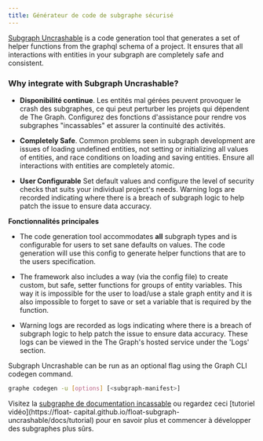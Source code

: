 ```yaml
---
title: Générateur de code de subgraphe sécurisé
---
```


[Subgraph Uncrashable](https://float-capital.github.io/float-subgraph-uncrashable/) is a code generation tool that generates a set of helper functions from the graphql schema of a project. It ensures that all interactions with entities in your subgraph are completely safe and consistent.

### Why integrate with Subgraph Uncrashable?

- **Disponibilité continue**. Les entités mal gérées peuvent provoquer le crash des subgraphes, ce qui peut perturber les projets qui dépendent de The Graph. Configurez des fonctions d'assistance pour rendre vos subgraphes "incassables" et assurer la continuité des activités.

- **Completely Safe**. Common problems seen in subgraph development are issues of loading undefined entities, not setting or initializing all values of entities, and race conditions on loading and saving entities. Ensure all interactions with entities are completely atomic.

- **User Configurable** Set default values and configure the level of security checks that suits your individual project's needs. Warning logs are recorded indicating where there is a breach of subgraph logic to help patch the issue to ensure data accuracy.

**Fonctionnalités principales**

- The code generation tool accommodates **all** subgraph types and is configurable for users to set sane defaults on values. The code generation will use this config to generate helper functions that are to the users specification.

- The framework also includes a way (via the config file) to create custom, but safe, setter functions for groups of entity variables. This way it is impossible for the user to load/use a stale graph entity and it is also impossible to forget to save or set a variable that is required by the function.

- Warning logs are recorded as logs indicating where there is a breach of subgraph logic to help patch the issue to ensure data accuracy. These logs can be viewed in the The Graph's hosted service under the 'Logs' section.

Subgraph Uncrashable can be run as an optional flag using the Graph CLI codegen command.

```sh
graphe codegen -u [options] [<subgraph-manifest>]
```

Visitez la [subgraphe de documentation incassable](https://float-capital.github.io/float-subgraph-uncrashable/docs/) ou regardez ceci [tutoriel vidéo](https://float- capital.github.io/float-subgraph-uncrashable/docs/tutorial) pour en savoir plus et commencer à développer des subgraphes plus sûrs.
